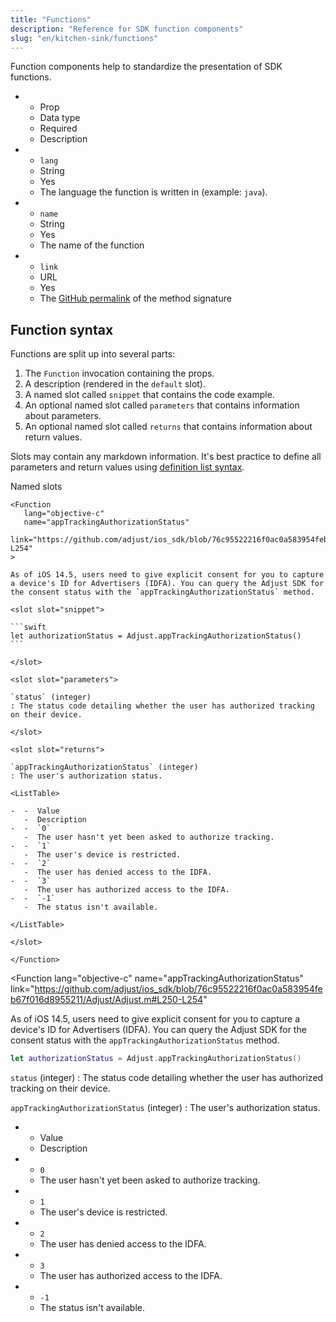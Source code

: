 ```yaml
---
title: "Functions"
description: "Reference for SDK function components"
slug: "en/kitchen-sink/functions"
---
```


Function components help to standardize the presentation of SDK functions.

<ListTable search resizable>

-  -  Prop
   -  Data type
   -  Required
   -  Description
-  -  `lang`
   -  String
   -  Yes
   -  The language the function is written in (example: `java`).
-  -  `name`
   -  String
   -  Yes
   -  The name of the function
-  -  `link`
   -  URL
   -  Yes
   -  The [GitHub permalink](https://docs.github.com/en/get-started/writing-on-github/working-with-advanced-formatting/creating-a-permanent-link-to-a-code-snippet) of the method signature

</ListTable>

## Function syntax

Functions are split up into several parts:

1. The `Function` invocation containing the props.
2. A description (rendered in the `default` slot).
3. A named slot called `snippet` that contains the code example.
4. An optional named slot called `parameters` that contains information about parameters.
5. An optional named slot called `returns` that contains information about return values.

Slots may contain any markdown information. It's best practice to define all parameters and return values using [definition list syntax](https://www.markdownguide.org/extended-syntax/#definition-lists).

Named slots

````mdx
<Function
   lang="objective-c"
   name="appTrackingAuthorizationStatus"
   link="https://github.com/adjust/ios_sdk/blob/76c95522216f0ac0a583954feb67f016d8955211/Adjust/Adjust.m#L250-L254"
>

As of iOS 14.5, users need to give explicit consent for you to capture a device's ID for Advertisers (IDFA). You can query the Adjust SDK for the consent status with the `appTrackingAuthorizationStatus` method.

<slot slot="snippet">

```swift
let authorizationStatus = Adjust.appTrackingAuthorizationStatus()
```

</slot>

<slot slot="parameters">

`status` (integer)
: The status code detailing whether the user has authorized tracking on their device.

</slot>

<slot slot="returns">

`appTrackingAuthorizationStatus` (integer)
: The user's authorization status.

<ListTable>

-  -  Value
   -  Description
-  -  `0`
   -  The user hasn't yet been asked to authorize tracking.
-  -  `1`
   -  The user's device is restricted.
-  -  `2`
   -  The user has denied access to the IDFA.
-  -  `3`
   -  The user has authorized access to the IDFA.
-  -  `-1`
   -  The status isn't available.

</ListTable>

</slot>

</Function>
````

<Function
   lang="objective-c"
   name="appTrackingAuthorizationStatus"
   link="https://github.com/adjust/ios_sdk/blob/76c95522216f0ac0a583954feb67f016d8955211/Adjust/Adjust.m#L250-L254"
>

As of iOS 14.5, users need to give explicit consent for you to capture a device's ID for Advertisers (IDFA). You can query the Adjust SDK for the consent status with the `appTrackingAuthorizationStatus` method.

<slot slot="snippet">

```swift
let authorizationStatus = Adjust.appTrackingAuthorizationStatus()
```

</slot>

<slot slot="parameters">

`status` (integer)
: The status code detailing whether the user has authorized tracking on their device.

</slot>

<slot slot="returns">

`appTrackingAuthorizationStatus` (integer)
: The user's authorization status.

<ListTable>

-  -  Value
   -  Description
-  -  `0`
   -  The user hasn't yet been asked to authorize tracking.
-  -  `1`
   -  The user's device is restricted.
-  -  `2`
   -  The user has denied access to the IDFA.
-  -  `3`
   -  The user has authorized access to the IDFA.
-  -  `-1`
   -  The status isn't available.

</ListTable>

</slot>

</Function>
